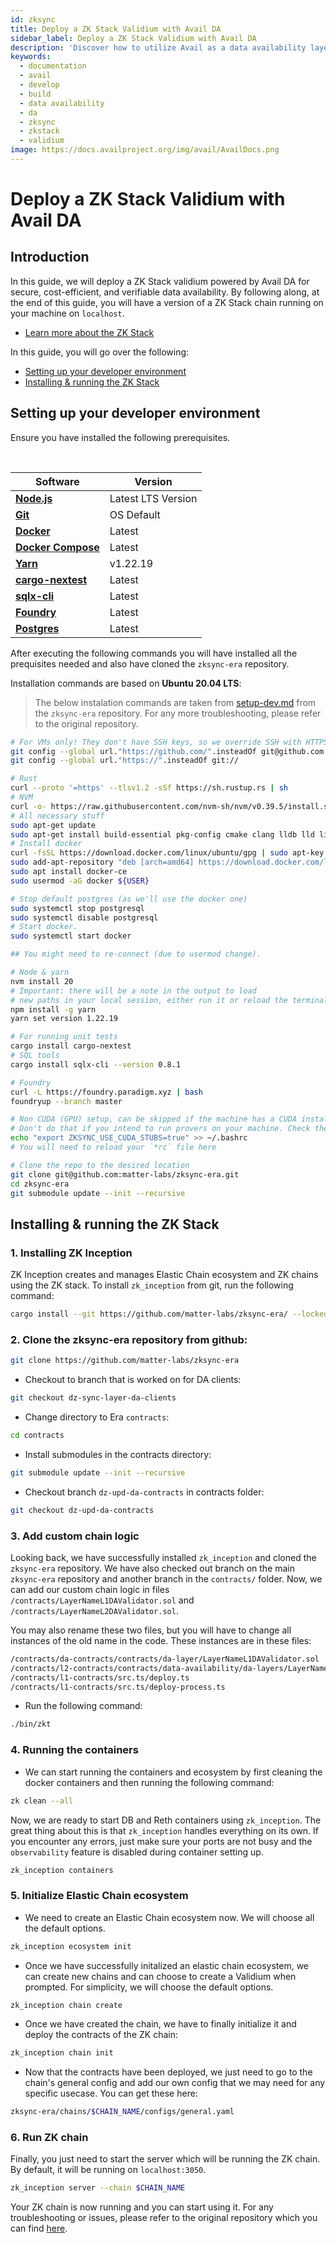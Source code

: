 ```yaml
---
id: zksync
title: Deploy a ZK Stack Validium with Avail DA
sidebar_label: Deploy a ZK Stack Validium with Avail DA
description: 'Discover how to utilize Avail as a data availability layer.'
keywords:
  - documentation
  - avail
  - develop
  - build
  - data availability
  - da
  - zksync
  - zkstack
  - validium
image: https://docs.availproject.org/img/avail/AvailDocs.png
---
```


# Deploy a ZK Stack Validium with Avail DA

## Introduction

In this guide, we will deploy a ZK Stack validium powered by Avail DA for secure, cost-efficient, and verifiable data availability. By following along, at the end of this guide, you will have a version of a ZK Stack chain running on your machine on `localhost`.

- [Learn more about the ZK Stack](https://docs.zksync.io/zk-stack)

In this guide, you will go over the following:

- [Setting up your developer environment](#setting-up-your-developer-environment)
- [Installing & running the ZK Stack](#installing--running-the-zk-stack)


## Setting up your developer environment

Ensure you have installed the following prerequisites.

<br/>

| Software                                                                              | Version            |
| ------------------------------------------------------                                | ------------------ |
| [**Node.js**](https://nodejs.org/en/)                                                 | Latest LTS Version |
| [**Git**](https://git-scm.com/)                                                       | OS Default         |
| [**Docker**](https://www.docker.com/)                                                 | Latest             |
| [**Docker Compose**](https://docs.docker.com/compose/)                                | Latest             |
| [**Yarn**](https://classic.yarnpkg.com/lang/en/docs/install/#debian-stable)           | v1.22.19           |
| [**cargo-nextest**](https://nexte.st/)                                                | Latest             |
| [**sqlx-cli**](https://crates.io/crates/sqlx-cli)                                     | Latest             |
| [**Foundry**](https://github.com/foundry-rs/foundry)                                  | Latest             |
| [**Postgres**](https://www.postgresql.org/download/)                                  | Latest             |




After executing the following commands you will have installed all the prequisites needed and also have cloned the `zksync-era` repository.

Installation commands are based on **Ubuntu 20.04 LTS**:
> The below instalation commands are taken from [setup-dev.md](https://github.com/matter-labs/zksync-era/blob/main/docs/guides/setup-dev.md) from the `zksync-era` repository. For any more troubleshooting, please refer to the original repository.

```bash
# For VMs only! They don't have SSH keys, so we override SSH with HTTPS
git config --global url."https://github.com/".insteadOf git@github.com:
git config --global url."https://".insteadOf git://

# Rust
curl --proto '=https' --tlsv1.2 -sSf https://sh.rustup.rs | sh
# NVM
curl -o- https://raw.githubusercontent.com/nvm-sh/nvm/v0.39.5/install.sh | bash
# All necessary stuff
sudo apt-get update
sudo apt-get install build-essential pkg-config cmake clang lldb lld libssl-dev postgresql apt-transport-https ca-certificates curl software-properties-common
# Install docker
curl -fsSL https://download.docker.com/linux/ubuntu/gpg | sudo apt-key add -
sudo add-apt-repository "deb [arch=amd64] https://download.docker.com/linux/ubuntu focal stable"
sudo apt install docker-ce
sudo usermod -aG docker ${USER}

# Stop default postgres (as we'll use the docker one)
sudo systemctl stop postgresql
sudo systemctl disable postgresql
# Start docker.
sudo systemctl start docker

## You might need to re-connect (due to usermod change).

# Node & yarn
nvm install 20
# Important: there will be a note in the output to load
# new paths in your local session, either run it or reload the terminal.
npm install -g yarn
yarn set version 1.22.19

# For running unit tests
cargo install cargo-nextest
# SQL tools
cargo install sqlx-cli --version 0.8.1

# Foundry
curl -L https://foundry.paradigm.xyz | bash
foundryup --branch master

# Non CUDA (GPU) setup, can be skipped if the machine has a CUDA installed for provers
# Don't do that if you intend to run provers on your machine. Check the prover docs for a setup instead.
echo "export ZKSYNC_USE_CUDA_STUBS=true" >> ~/.bashrc
# You will need to reload your `*rc` file here

# Clone the repo to the desired location
git clone git@github.com:matter-labs/zksync-era.git
cd zksync-era
git submodule update --init --recursive
```

## Installing & running the ZK Stack


### 1. Installing ZK Inception

ZK Inception creates and manages Elastic Chain ecosystem and ZK chains using the ZK stack. To install `zk_inception` from git, run the following command:

```bash
cargo install --git https://github.com/matter-labs/zksync-era/ --locked zk_inception --force
```

### 2. Clone the zksync-era repository from github:

```bash
git clone https://github.com/matter-labs/zksync-era
```

- Checkout to branch that is worked on for DA clients:
    
```bash
git checkout dz-sync-layer-da-clients
```

- Change directory to Era `contracts`:

```bash
cd contracts
```

- Install submodules in the contracts directory:

```bash
git submodule update --init --recursive 
```

- Checkout branch `dz-upd-da-contracts` in contracts folder:

```bash
git checkout dz-upd-da-contracts
```
### 3. Add custom chain logic
Looking back, we have successfully installed `zk_inception` and cloned the `zksync-era` repository. We have also checked out branch on the main `zksync-era` repository and another branch in the `contracts/` folder. Now, we can add our custom chain logic in files `/contracts/LayerNameL1DAValidator.sol` and `/contracts/LayerNameL2DAValidator.sol`. 

You may also rename these two files, but you will have to change all instances of the old name in the code. These instances are in these files:

```bash
/contracts/da-contracts/contracts/da-layer/LayerNameL1DAValidator.sol
/contracts/l2-contracts/contracts/data-availability/da-layers/LayerNameL2DAValidator.sol
/contracts/l1-contracts/src.ts/deploy.ts
/contracts/l1-contracts/src.ts/deploy-process.ts
```

- Run the following command:

```bash
./bin/zkt
```

### 4. Running the containers

- We can start running the containers and ecosystem by first cleaning the docker containers and then running the following command:

```bash
zk clean --all
```

Now, we are ready to start DB and Reth containers using `zk_inception`. The great thing about this is that `zk_inception` handles everything on its own. If you encounter any errors, just make sure your ports are not busy and the `observability` feature is disabled during container setting up.

```bash
zk_inception containers
```

### 5. Initialize Elastic Chain ecosystem 

- We need to create an Elastic Chain ecosystem now. We will choose all the default options.
```bash
zk_inception ecosystem init
```

- Once we have successfully initalized an elastic chain ecosystem, we can create new chains and can choose to create a Validium when prompted. For simplicity, we will choose the default options.

```bash
zk_inception chain create
```

- Once we have created the chain, we have to finally initialize it and deploy the contracts of the ZK chain:
    
```bash
zk_inception chain init
```

- Now that the contracts have been deployed, we just need to go to the chain's general config and add our own config that we may need for any specific usecase. You can get these here:

```bash
zksync-era/chains/$CHAIN_NAME/configs/general.yaml
```

### 6. Run ZK chain
Finally, you just need to start the server which will be running the ZK chain. By default, it will be running on `localhost:3050`.

```bash
zk_inception server --chain $CHAIN_NAME
```

Your ZK chain is now running and you can start using it. For any troubleshooting or issues, please refer to the original repository which you can find [here](https://docs.zksync.io/zk-stack/running-a-zk-chain/quickstart).
